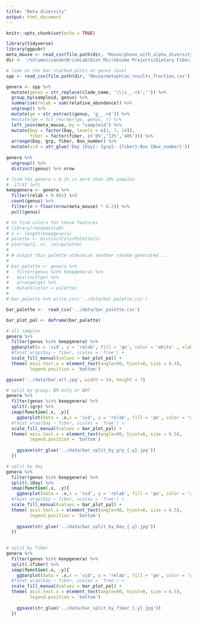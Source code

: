 ```yaml
---
title: "Beta diversity"
output: html_document
---
```


```r
knitr::opts_chunk$set(echo = TRUE)
```

```r
library(tidyverse)
library(ggpubr)
meta_mouse <- read_csv(file.path(dir, 'Mouse/pheno_with_alpha_diversity.csv'))
dir <- '/Volumes/vandenBrinkLab/Diet-Microbiome Projects/Dietary Fiber/Shotgun Data/'
```

```r
# look at the bar stacked plots at genus level
spp <- read_csv(file.path(dir, 'Mouse/metaphlan_results_fraction.csv'))

genera <- spp %>% 
  mutate(genus = str_replace(clade_name, '\\|s__.+$','')) %>% 
  group_by(sampleid, genus) %>% 
  summarise(relab = sum(relative_abundance)) %>% 
  ungroup() %>% 
  mutate(ge = str_extract(genus, 'g__.+$')) %>% 
  #mutate(ge = fct_reorder(ge, genus, )) %>%
  left_join(meta_mouse, by = "sampleid") %>% 
  mutate(Day = factor(Day, levels = c(1, 7, 14)),
         fiber = factor(fiber, c('0%','12%','40%'))) %>% 
  arrange(Day, grp, fiber, Box_number) %>% 
  mutate(sid = str_glue('Day {Day}: {grp}: {fiber}:Box {Box_number}')) 
  
genera %>% 
  ungroup() %>% 
  distinct(genus) %>% nrow
```

```r
# find the genera > 0.1% in more than 20% samples
#  17/47 left 
keepgenera <- genera %>% 
  filter(relab > 0.001) %>% 
  count(genus) %>% 
  filter(n > floor(nrow(meta_mouse) * 0.2)) %>% 
  pull(genus)
```


```r
# to find colors for these features
# library(randomcoloR)
# n <- length(keepgenera)
# palette <- distinctColorPalette(n)
# pie(rep(1, n), col=palette)
# 
# # output this palette otherwise another random generated ...
# 
# bar_palette <- genera %>% 
#   filter(genus %in% keepgenera) %>% 
#   distinct(ge) %>% 
#   arrange(ge) %>% 
#   mutate(color = palette)
# 
# bar_palette %>% write_csv('../data/bar_palette.csv')

bar_palette <-  read_csv('../data/bar_palette.csv')

bar_plot_pal <- deframe(bar_palette)

# all samples
genera %>% 
  filter(genus %in% keepgenera) %>% 
  ggbarplot(x = 'sid', y = 'relab', fill = 'ge', color = 'white' , xlab = '', ylab = 'Relative abundance') +
  #facet_wrap(Day ~ fiber, scales = 'free') +
  scale_fill_manual(values = bar_plot_pal) +
  theme( axis.text.x = element_text(angle=90, hjust=0, size = 6.5),
         legend.position = 'bottom') 

ggsave('../data/bar_all.jpg', width = 14, height = 7)
```

```r
# split by group: BM only or BMT
genera %>% 
  filter(genus %in% keepgenera) %>% 
  split(.$grp) %>% 
  imap(function(.x, .y){
    ggbarplot(data = .x,x = 'sid', y = 'relab', fill = 'ge', color = 'white' , xlab = '', ylab = 'Relative abundance') +
  #facet_wrap(Day ~ fiber, scales = 'free') +
  scale_fill_manual(values = bar_plot_pal) +
  theme( axis.text.x = element_text(angle=90, hjust=0, size = 6.5),
         legend.position = 'bottom') 
    
    ggsave(str_glue('../data/bar_split_by_grp_{.y}.jpg'))
  })
```


```r
# split by day
genera %>% 
  filter(genus %in% keepgenera) %>% 
  split(.$Day) %>% 
  imap(function(.x, .y){
    ggbarplot(data = .x,x = 'sid', y = 'relab', fill = 'ge', color = 'white' , xlab = '', ylab = 'Relative abundance') +
  #facet_wrap(Day ~ fiber, scales = 'free') +
  scale_fill_manual(values = bar_plot_pal) +
  theme( axis.text.x = element_text(angle=90, hjust=0, size = 6.5),
         legend.position = 'bottom') 
    
    ggsave(str_glue('../data/bar_split_by_Day_{.y}.jpg'))
  })
  
```


```r
# split by fiber
genera %>% 
  filter(genus %in% keepgenera) %>% 
  split(.$fiber) %>% 
  imap(function(.x, .y){
    ggbarplot(data = .x,x = 'sid', y = 'relab', fill = 'ge', color = 'white' , xlab = '', ylab = 'Relative abundance') +
  #facet_wrap(Day ~ fiber, scales = 'free') +
  scale_fill_manual(values = bar_plot_pal) +
  theme( axis.text.x = element_text(angle=90, hjust=0, size = 6.5),
         legend.position = 'bottom') 
    
    ggsave(str_glue('../data/bar_split_by_fiber_{.y}.jpg'))
  })
  
```


